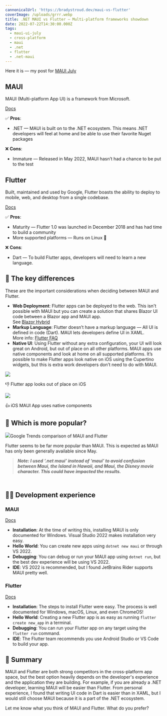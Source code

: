 ```yaml
---
cannonicalUrl: 'https://bradystroud.dev/maui-vs-flutter'
coverImage: /uploads/grrr.webp
title: .NET MAUI vs Flutter — Multi-platform frameworks showdown
date: 2022-07-22T14:30:00.000Z
tags:
  - maui-ui-july
  - cross-platform
  - maui
  - .net
  - flutter
  - .net-maui
---
```


Here it is — my post for [MAUI July](https://goforgoldman.com/2022/05/19/maui-ui-july.html)

## MAUI

MAUI (Multi-platform App UI) is a framework from Microsoft.

[Docs](https://docs.microsoft.com/en-us/dotnet/maui/get-started/first-app)

✅ **Pros**:

* .NET — MAUI is built on to the .NET ecosystem. This means .NET developers will feel at home and be able to use their favorite Nuget packages

❌ **Cons**:

* Immature — Released in May 2022, MAUI hasn’t had a chance to be put to the test

## Flutter

Built, maintained and used by Google, Flutter boasts the ability to deploy to mobile, web, and desktop from a single codebase.

[Docs](https://docs.flutter.dev/get-started/codelab)

✅ **Pros**:

* Maturity — Flutter 1.0 was launched in December 2018 and has had time to build a community
* More supported platforms — Runs on Linux 🐧

❌ **Cons**:

* Dart — To build Flutter apps, developers will need to learn a new language.

## 🤔 The key differences

These are the important considerations when deciding between MAUI and Flutter.

* **Web Deployment**: Flutter apps can be deployed to the web. This isn't possible with MAUI but you can create a solution that shares Blazor UI code between a Blazor app and MAUI app. \
  See [Blazor Hybrid](https://docs.microsoft.com/en-us/aspnet/core/blazor/hybrid/tutorials/maui)
* **Markup Language**: Flutter doesn’t have a markup language — All UI is defined in code (Dart). MAUI lets developers define UI in XAML.  \
  More info: [Flutter FAQ](https://docs.flutter.dev/resources/faq#where-is-flutters-markup-language-why-doesnt-flutter-have-a-markup-syntax)
* **Native UI**: Using Flutter without any extra configuration, your UI will look great on Android, but out of place on all other platforms. MAUI apps use native components and look at home on all supported platforms. It’s possible to make Flutter apps look native on iOS using the Cupertino widgets, but this is extra work developers don’t need to do with MAUI.

![](/uploads/hello-world.webp)

👎 Flutter app looks out of place on iOS

![](/uploads/maui-hello-world.webp)

👍 iOS MAUI App uses native components

## 📸 Which is more popular?

![](/uploads/google-trends.webp)Google Trends comparison of MAUI and Flutter

Flutter seems to be far more popular than MAUI. This is expected as MAUI has only been generally available since May.

> ***Note: I used ‘.net maui’ instead of ‘maui’ to avoid confusion between Maui, the Island in Hawaii, and Maui, the Disney movie character. This could have impacted the results.***

\
🧑‍💻 Development experience
----------------------------

### MAUI

[Docs](https://docs.microsoft.com/en-us/dotnet/maui/get-started/first-app)

* **Installation**: At the time of writing this, installing MAUI is only documented for Windows. Visual Studio 2022 makes installation very easy.
* **Hello World**: You can create new apps using `dotnet new maui` or through VS 2022.
* **Debugging**: You can debug or run your MAUI app using `dotnet run`, but the best dev experience will be using VS 2022.
* **IDE**: VS 2022 is recommended, but I found JetBrains Rider supports MAUI pretty well.

### Flutter

[Docs](https://docs.flutter.dev/get-started/install)

* **Installation**: The steps to install Flutter were easy. The process is well documented for Windows, macOS, Linux, and even ChromeOS!
* **Hello World**: Creating a new Flutter app is as easy as running `flutter create new_app` in a terminal.
* **Debugging**: You can run your Flutter app on any target using the `flutter run` command.
* **IDE**: The Flutter team recommends you use Android Studio or VS Code to build your app.

## 📖 Summary

MAUI and Flutter are both strong competitors in the cross-platform app space, but the best option heavily depends on the developer's experience and the application they are building. For example, if you are already a .NET developer, learning MAUI will be easier than Flutter. From personal experience, I found that writing UI code in Dart is easier than in XAML, but I would still choose MAUI because it is a part of the .NET ecosystem.

Let me know what you think of MAUI and Flutter. What do you prefer?
